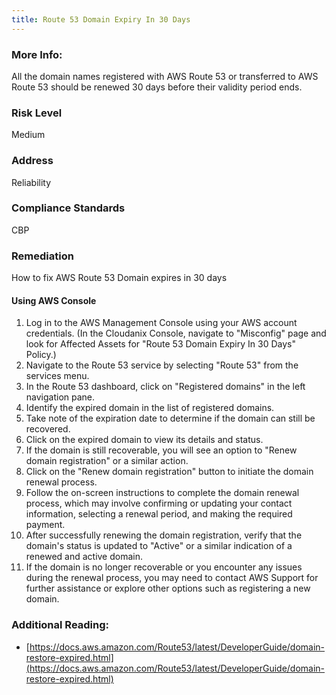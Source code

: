 ```yaml
---
title: Route 53 Domain Expiry In 30 Days
---
```


### More Info:

All the domain names registered with AWS Route 53 or transferred to AWS Route 53 should be renewed 30 days before their validity period ends.

### Risk Level

Medium

### Address

Reliability

### Compliance Standards

CBP

### Remediation

How to fix AWS Route 53 Domain expires in 30 days

#### Using AWS Console

1. Log in to the AWS Management Console using your AWS account credentials.
    (In the Cloudanix Console, navigate to "Misconfig" page and look for Affected Assets for "Route 53 Domain Expiry In 30 Days" Policy.)
2. Navigate to the Route 53 service by selecting "Route 53" from the services menu.
3. In the Route 53 dashboard, click on "Registered domains" in the left navigation pane.
4. Identify the expired domain in the list of registered domains.
5. Take note of the expiration date to determine if the domain can still be recovered.
6. Click on the expired domain to view its details and status.
7. If the domain is still recoverable, you will see an option to "Renew domain registration" or a similar action.
8. Click on the "Renew domain registration" button to initiate the domain renewal process.
9. Follow the on-screen instructions to complete the domain renewal process, which may involve confirming or updating your contact information, selecting a renewal period, and making the required payment.
10. After successfully renewing the domain registration, verify that the domain's status is updated to "Active" or a similar indication of a renewed and active domain.
11. If the domain is no longer recoverable or you encounter any issues during the renewal process, you may need to contact AWS Support for further assistance or explore other options such as registering a new domain.


### Additional Reading:

- [https://docs.aws.amazon.com/Route53/latest/DeveloperGuide/domain-restore-expired.html](https://docs.aws.amazon.com/Route53/latest/DeveloperGuide/domain-restore-expired.html)

